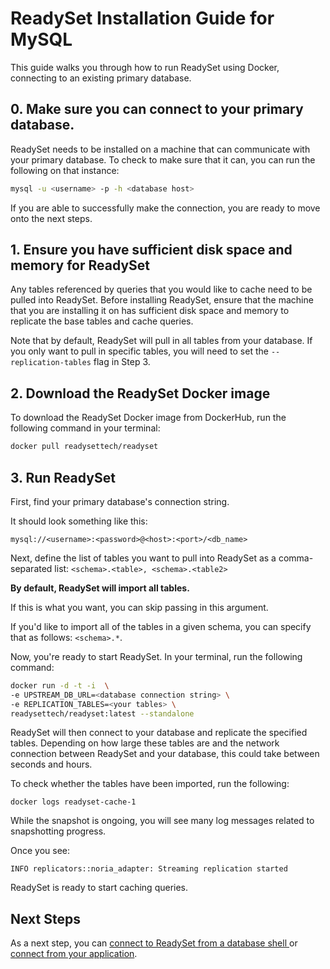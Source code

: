 
# ReadySet Installation Guide for MySQL 

This guide walks you through how to run ReadySet using Docker, connecting to an existing primary database.

## 0. Make sure you can connect to your primary database.  

ReadySet needs to be installed on a machine that can communicate with your primary database. To check to make sure that it can, 
you can run the following on that instance:

```sh
mysql -u <username> -p -h <database host>
```

If you are able to successfully make the connection, you are ready to move onto the next steps. 

## 1. Ensure you have sufficient disk space and memory for ReadySet
Any tables referenced by queries that you would like to cache need to be pulled into ReadySet. Before installing ReadySet, 
ensure that the machine that you are installing it on has sufficient disk space and memory to replicate the base tables and 
cache queries. 


<Callout type="info"> Note that by default, ReadySet will pull in all tables from your database. If you only want to pull in specific
tables, you will need to set the `--replication-tables` flag in Step 3.  </Callout>

## 2. Download the ReadySet Docker image 
To download the ReadySet Docker image from DockerHub, run the following command in your terminal:

```sh
docker pull readysettech/readyset
```

## 3. Run ReadySet


First, find your primary database's connection string. 

It should look something like this: 

```mysql://<username>:<password>@<host>:<port>/<db_name>```

Next, define the list of tables you want to pull into ReadySet as a comma-separated list: 
```<schema>.<table>, <schema>.<table2>```

**By default, ReadySet will import all tables.**

If this is what you want, you can skip passing in this argument. 

If you'd like to import all of the tables in a given schema, you can specify that as follows: ```<schema>.*```. 

Now, you're ready to start ReadySet. In your terminal, run the following command:  

```sh
docker run -d -t -i  \ 
-e UPSTREAM_DB_URL=<database connection string> \
-e REPLICATION_TABLES=<your tables> \
readysettech/readyset:latest --standalone

```

ReadySet will then connect to your database and replicate the specified tables. Depending on how large these tables
are and the network connection between ReadySet and your database, this could take between seconds and hours. 

To check whether the tables have been imported, run the following: 

```
docker logs readyset-cache-1
```

While the snapshot is ongoing, you will see many log messages related to snapshotting progress.

Once you see:

```
INFO replicators::noria_adapter: Streaming replication started
```

ReadySet is ready to start caching queries.

## Next Steps

As a next step, you can [connect to ReadySet from a database shell ](/get-started/connect/connect-via-database-shell) or [connect from your application](/get-started/connect/connect-an-application-via-an-orm). 
